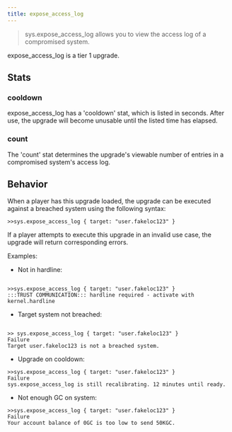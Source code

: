 ```yaml
---
title: expose_access_log
---
```


> sys.expose_access_log allows you to view the access log of a compromised system.

expose_access_log is a tier 1 upgrade.

## Stats

### cooldown

expose_access_log has a 'cooldown' stat, which is listed in seconds. After use, the upgrade will become unusable until the listed time has elapsed.

### count

The 'count' stat determines the upgrade's viewable number of entries in a compromised system's access log.

## Behavior

When a player has this upgrade loaded, the upgrade can be executed against a breached system using the following syntax:

```
>>sys.expose_access_log { target: "user.fakeloc123" }
```

If a player attempts to execute this upgrade in an invalid use case, the upgrade will return corresponding errors.

Examples:

- Not in hardline:

```

>>sys.expose_access_log { target: "user.fakeloc123" }
:::TRUST COMMUNICATION::: hardline required - activate with kernel.hardline

```

- Target system not breached:

```

>> sys.expose_access_log { target: "user.fakeloc123" }
Failure
Target user.fakeloc123 is not a breached system.

```

- Upgrade on cooldown:

```
>>sys.expose_access_log { target: "user.fakeloc123" }
Failure
sys.expose_access_log is still recalibrating. 12 minutes until ready.
```

- Not enough GC on system:

```
>>sys.expose_access_log { target: "user.fakeloc123" }
Failure
Your account balance of 0GC is too low to send 50KGC.
```

